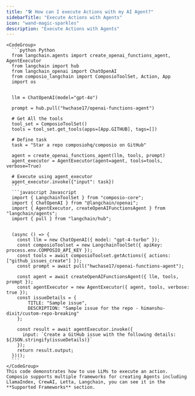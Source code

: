 ```yaml
---
title: "🛠️ How can I execute Actions with my AI Agent?"
sidebarTitle: "Execute Actions with Agents"
icon: "wand-magic-sparkles"
description: "Execute Actions with Agents"
---
```



    <CodeGroup>
      ```python Python
      from langchain.agents import create_openai_functions_agent, AgentExecutor
      from langchain import hub
      from langchain_openai import ChatOpenAI
      from composio_langchain import ComposioToolSet, Action, App
      import os


      llm = ChatOpenAI(model="gpt-4o")

      prompt = hub.pull("hwchase17/openai-functions-agent")

      # Get All the tools
      tool_set = ComposioToolSet()
      tools = tool_set.get_tools(apps=[App.GITHUB], tags=[])

      # Define task
      task = "Star a repo composiohq/composio on GitHub"

      agent = create_openai_functions_agent(llm, tools, prompt)
      agent_executor = AgentExecutor(agent=agent, tools=tools, verbose=True)

      # Execute using agent_executor
      agent_executor.invoke({"input": task})
      ```
      ```javascript Javascript
      import { LangchainToolSet } from "composio-core";
      import { ChatOpenAI } from "@langchain/openai";
      import { AgentExecutor, createOpenAIFunctionsAgent } from "langchain/agents";
      import { pull } from "langchain/hub";


      (async () => {
        const llm = new ChatOpenAI({ model: "gpt-4-turbo" });
        const composioToolset = new LangchainToolSet({ apiKey: process.env.COMPOSIO_API_KEY });
        const tools = await composioToolset.getActions({ actions: ["github_issues_create"] });
        const prompt = await pull("hwchase17/openai-functions-agent");

        const agent = await createOpenAIFunctionsAgent({ llm, tools, prompt });
        const agentExecutor = new AgentExecutor({ agent, tools, verbose: true });
        const issueDetails = {
            TITLE: "Sample issue",
            DESCRIPTION: "Sample issue for the repo - himanshu-dixit/custom-repo-breaking"
        };

        const result = await agentExecutor.invoke({
          input: `Create a GitHub issue with the following details: ${JSON.stringify(issueDetails)}`
        });
        return result.output;
      })();
      ```
    </CodeGroup>
    This code demonstrates how to use LLMs to execute an action. 
    Composio supports multiple frameworks for creating Agents including LlamaIndex, CrewAI, Letta, Langchain, you can see it in the **Supported Frameworks** section.
